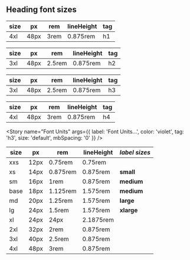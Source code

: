 
<Meta title="Typography/Docs" component={Heading} />

## Heading font sizes

| size | px   | rem  | lineHeight | tag |
| ---- | ---- | ---- | ---------- | --- |
| 4xl  | 48px | 3rem | 0.875rem   | h1  |

<Canvas>
  <Story
    name="h1"
    args={{ label: 'Mumble typography rocks...', color: 'violet', tag: 'h1', size: 'default', mbSpacing: '0' }}
  />
</Canvas>

| size | px   | rem    | lineHeight | tag |
| ---- | ---- | ------ | ---------- | --- |
| 3xl  | 48px | 2.5rem | 0.875rem   | h2  |

<Canvas>
  <Story
    name="h2"
    args={{ label: 'Mumble typography rocks...', color: 'violet', tag: 'h2', size: 'default', mbSpacing: '0' }}
  />
</Canvas>

| size | px   | rem    | lineHeight | tag |
| ---- | ---- | ------ | ---------- | --- |
| 3xl  | 48px | 2.5rem | 0.875rem   | h3  |

<Canvas>
  <Story
    name="h3"
    args={{ label: 'Mumble typography rocks...', color: 'violet', tag: 'h3', size: 'default', mbSpacing: '0' }}
  />
</Canvas>

| size | px   | rem  | lineHeight | tag |
| ---- | ---- | ---- | ---------- | --- |
| 4xl  | 48px | 3rem | 0.875rem   | h4  |

<Canvas>
  <Story
    name="h4"
    args={{ label: 'Mumble typography rocks...', color: 'violet', tag: 'h4', size: 'default', mbSpacing: '0' }}
  />
</Canvas>

<Story name="Font Units" args={{ label: 'Font Units...', color: 'violet', tag: 'h3', size: 'default', mbSpacing: '0' }} />

| size | px   | rem      | lineHeight | _label sizes_ |
| ---- | ---- | -------- | ---------- | ------------- |
| xxs  | 12px | 0.75rem  | 0.75rem    |               |
| xs   | 14px | 0.875rem | 0.875rem   | **small**     |
| sm   | 16px | 1rem     | 0.875rem   | **medium**    |
| base | 18px | 1.125rem | 1.575rem   | **medium**    |
| md   | 20px | 1.25rem  | 1.575rem   | **large**     |
| lg   | 24px | 1.5rem   | 1.575rem   | **xlarge**    |
| xl   | 24px | 24px     | 2.1875rem  |               |
| 2xl  | 32px | 2rem     | 0.875rem   |               |
| 3xl  | 40px | 2.5rem   | 0.875rem   |               |
| 4xl  | 48px | 3rem     | 0.875rem   |               |
